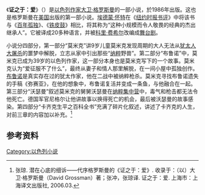 {{onesource|time=2013-10-22T04:38:54+00:00}}
《'''证之于：爱'''》（{{lang-he|עיין ערך: אהבה}}）是[[以色列|以色列]][[作家|作家]][[大卫·格罗斯曼|大卫·格罗斯曼]]的一部小说，於1986年出版。这也是格罗斯曼在[[美国|美国]]出版的第一部小说。[[埃德蒙·怀特|埃德蒙·怀特]]在《[[纽约时报书评|纽约时报书评]]》中将该书与《[[百年孤独|百年孤独]]》、《[[铁皮鼓|铁皮鼓]]》相比，将其称为“这种小规模而令人敬畏的经典的杰出继承人”。它被译成20多种语言，并被[[科里·费希尔|科里·费希尔]]改编成[[舞台剧|舞台剧]]。

小说分四部分，第一部分“莫米克”讲9岁儿童莫米克发现周期的大人无法从[[犹太人大屠杀|犹太人大屠杀]]的噩梦中解脱，立志从家中引出那些“[[纳粹|纳粹]]野兽”。第二部分“布鲁诺”中，莫米克已成为39岁的以色列作家，这一部分本身也是莫米克写下的一个故事。莫米克认为“爱征服不了什么”，最终从妻子和情人那里解脱，在一间小屋中孤独创作。[[布鲁诺·舒尔茨|布鲁诺]]是真实存在过的犹太作家，他在二战中被纳粹枪杀。莫米克寻找布鲁诺遗失的手稿《弥赛亚》，在他的想象中，布鲁诺复活并变成一条鱼，与他融合在一起。第三部分“沃瑟曼”叙述莫米克的舅舅沃瑟曼在[[纳粹集中营|纳粹集中营]]中，毒气和枪击都无法令他死亡。德国军官尼格尔让他讲故事以换得死亡的机会，最后被沃瑟曼的故事感染。第四部分“卡齐克生平之百科全书”充满了碎片化叙述，讲述了卡齐克的人生，对前三章的内容加以补充。<ref>张琼. 潜在心底的细诉——代序格罗斯曼的《证之于：爱》. 收录于：（以）大卫·格罗斯曼（David Grossman）著；张冲，张琼译. 证之于：爱. 上海市：上海译文出版社, 2006.03.</ref>

==参考资料==
{{reflist}}

[[Category:以色列小说|Category:以色列小说]]